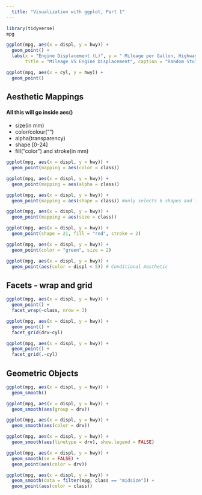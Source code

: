 ---
  title: "Visualization with ggplot, Part 1"
---


```{r}
library(tidyverse)
mpg

ggplot(mpg, aes(x = displ, y = hwy)) +
  geom_point() +
  labs(x = "Engine Displacement (L)", y = " Mileage per Gallon, Highway", 
       title = "Mileage VS Engine Displacement", caption = "Random Stuffs for ggplot2", subtitle = "A Simple Good Graph")

ggplot(mpg, aes(x = cyl, y = hwy)) +
  geom_point()
```

## Aesthetic Mappings 
#### All this will go inside aes()
  + size(in mm)
  + color/colour("")
  + alpha(transparency)
  + shape [0-24]
  + fill("color") and stroke(in mm)
  

```{r}
ggplot(mpg, aes(x = displ, y = hwy)) +
  geom_point(mapping = aes(color = class))

ggplot(mpg, aes(x = displ, y = hwy)) +
  geom_point(mapping = aes(alpha = class))

ggplot(mpg, aes(x = displ, y = hwy)) +
  geom_point(mapping = aes(shape = class)) #only selects 6 shapes and ignores the rest

ggplot(mpg, aes(x = displ, y = hwy)) +
  geom_point(mapping = aes(size = class))

ggplot(mpg, aes(x = displ, y = hwy)) +
  geom_point(shape = 21, fill = "red", stroke = 2)

ggplot(mpg, aes(x = displ, y = hwy)) +
  geom_point(color = "green", size = 2)

ggplot(mpg, aes(x = displ, y = hwy)) +
  geom_point(aes(color = displ < 5)) # Conditional Aesthetic
```
## Facets - wrap and grid

```{r}
ggplot(mpg, aes(x = displ, y = hwy)) +
  geom_point() +
  facet_wrap(~class, nrow = 3)

ggplot(mpg, aes(x = displ, y = hwy)) +
  geom_point() + 
  facet_grid(drv~cyl) 

ggplot(mpg, aes(x = displ, y = hwy)) +
  geom_point() + 
  facet_grid(.~cyl)
```

## Geometric Objects
```{r}
ggplot(mpg, aes(x = displ, y = hwy)) +
  geom_smooth()

ggplot(mpg, aes(x = displ, y = hwy)) +
  geom_smooth(aes(group = drv))

ggplot(mpg, aes(x = displ, y = hwy)) +
  geom_smooth(aes(color = drv))

ggplot(mpg, aes(x = displ, y = hwy)) +
  geom_smooth(aes(linetype = drv), show.legend = FALSE)

ggplot(mpg, aes(x = displ, y = hwy)) +
  geom_smooth(se = FALSE) +
  geom_point(aes(color = drv))

ggplot(mpg, aes(x = displ, y = hwy)) +
  geom_smooth(data = filter(mpg, class == "midsize")) +
  geom_point(aes(color = class))
```




